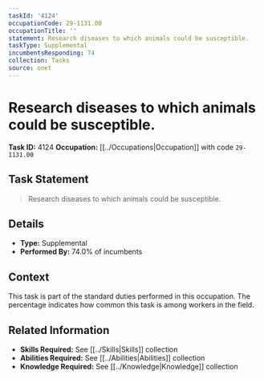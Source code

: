 ```yaml
---
taskId: '4124'
occupationCode: 29-1131.00
occupationTitle: ''
statement: Research diseases to which animals could be susceptible.
taskType: Supplemental
incumbentsResponding: 74
collection: Tasks
source: onet
---
```

# Research diseases to which animals could be susceptible.

**Task ID:** 4124
**Occupation:** [[../Occupations|Occupation]] with code `29-1131.00`

## Task Statement

> Research diseases to which animals could be susceptible.

## Details

- **Type:** Supplemental
- **Performed By:** 74.0% of incumbents

## Context

This task is part of the standard duties performed in this occupation. The percentage indicates how common this task is among workers in the field.

## Related Information

- **Skills Required:** See [[../Skills|Skills]] collection
- **Abilities Required:** See [[../Abilities|Abilities]] collection
- **Knowledge Required:** See [[../Knowledge|Knowledge]] collection
